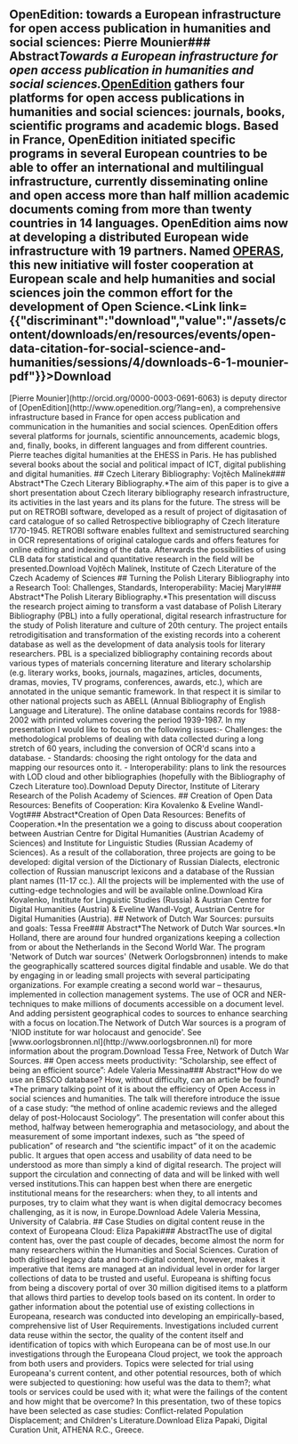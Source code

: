 ## OpenEdition: towards a European infrastructure for open access publication in humanities and social sciences: Pierre Mounier### Abstract*Towards a European infrastructure for open access publication in humanities and social sciences.*[OpenEdition](http://www.openedition.org/?lang=en) gathers four platforms for open access publications in humanities and social sciences: journals, books, scientific programs and academic blogs. Based in France, OpenEdition initiated specific programs in several European countries to be able to offer an international and multilingual infrastructure, currently disseminating online and open access more than half million academic documents coming from more than twenty countries in 14 languages. OpenEdition aims now at developing a distributed European wide infrastructure with 19 partners. Named [OPERAS](http://operas.hypotheses.org/), this new initiative will foster cooperation at European scale and help humanities and social sciences join the common effort for the development of Open Science.<Link link={{"discriminant":"download","value":"/assets/content/downloads/en/resources/events/open-data-citation-for-social-science-and-humanities/sessions/4/downloads-6-1-mounier-pdf"}}>Download</Link><Speakers>
  <Speaker speaker="mounier-pierre">
    [Pierre Mounier](http://orcid.org/0000-0003-0691-6063) is deputy director of [OpenEdition](http://www.openedition.org/?lang=en), a comprehensive infrastructure based in France for open access publication and communication in the humanities and social sciences. OpenEdition offers several platforms for journals, scientific announcements, academic blogs, and, finally, books, in different languages and from different countries. Pierre teaches digital humanities at the EHESS in Paris. He has published several books about the social and political impact of ICT, digital publishing and digital humanities.
  </Speaker>
</Speakers>## Czech Literary Bibliography: Vojtěch Malínek### Abstract*The Czech Literary Bibliography.*The aim of this paper is to give a short presentation about Czech literary bibliography research infrastructure, its activities in the last years and its plans for the future. The stress will be put on RETROBI software, developed as a result of project of digitasation of card catalogue of so called Retrospective bibliography of Czech literature 1770-1945. RETROBI software enables fulltext and semistructured searching in OCR representations of original catalogue cards and offers features for online editing and indexing of the data. Afterwards the possibilities of using CLB data for statistical and quantitative research in the field will be presented.<Link link={{"discriminant":"download","value":"/assets/content/downloads/en/resources/events/open-data-citation-for-social-science-and-humanities/sessions/10/downloads-6-2-malinek-pdf"}}>Download</Link><Speakers>
  <Speaker speaker="malínek-vojtěch">
    Vojtěch Malínek, Institute of Czech Literature of the Czech Academy of Sciences
  </Speaker>
</Speakers>## Turning the Polish Literary Bibliography into a Research Tool: Challenges, Standards, Interoperability: Maciej Maryl### Abstract*The Polish Literary Bibliography.*This presentation will discuss the research project aiming to transform a vast database of Polish Literary Bibliography (PBL) into a fully operational, digital research infrastructure for the study of Polish literature and culture of 20th century. The project entails retrodigitisation and transformation of the existing records into a coherent database as well as the development of data analysis tools for literary researchers. PBL is a specialized bibliography containing records about various types of materials concerning literature and literary scholarship (e.g. literary works, books, journals, magazines, articles, documents, dramas, movies, TV programs, conferences, awards, etc.), which are annotated in the unique semantic framework. In that respect it is similar to other national projects such as ABELL (Annual Bibliography of English Language and Literature). The online database contains records for 1988-2002 with printed volumes covering the period 1939-1987. In my presentation I would like to focus on the following issues:- Challenges: the methodological problems of dealing with data collected during a long stretch of 60 years, including the conversion of OCR'd scans into a database.
- Standards: choosing the right ontology for the data and mapping our resources onto it.
- Interoperability: plans to link the resources with LOD cloud and other bibliographies (hopefully with the Bibliography of Czech Literature too).<Link link={{"discriminant":"download","value":"/assets/content/downloads/en/resources/events/open-data-citation-for-social-science-and-humanities/sessions/17/downloads-6-3-maciej-pdf"}}>Download</Link><Speakers>
  <Speaker speaker="maryl-maciej">
    Deputy Director, Institute of Literary Research of the Polish Academy of Sciences.
  </Speaker>
</Speakers>## Creation of Open Data Resources: Benefits of Cooperation: Kira Kovalenko & Eveline Wandl-Vogt### Abstract*Creation of Open Data Resources: Benefits of Cooperation.*In the presentation we a going to discuss about cooperation between Austrian Centre for Digital Humanities (Austrian Academy of Sciences) and Institute for Linguistic Studies (Russian Academy of Sciences). As a result of the collaboration, three projects are going to be developed: digital version of the Dictionary of Russian Dialects, electronic collection of Russian manuscript lexicons and a database of the Russian plant names (11-17 cc.). All the projects will be implemented with the use of cutting-edge technologies and will be available online.<Link link={{"discriminant":"download","value":"/assets/content/downloads/en/resources/events/open-data-citation-for-social-science-and-humanities/sessions/23/downloads-6-4-kovalenko-pdf"}}>Download</Link><Speakers>
  <Speaker speaker="kovalenko-kira">
    Kira Kovalenko, Institute for Linguistic Studies (Russia) & Austrian Centre for Digital Humanities (Austria) & Eveline Wandl-Vogt, Austrian Centre for Digital Humanities (Austria).
  </Speaker>
</Speakers>## Network of Dutch War Sources: pursuits and goals: Tessa Free### Abstract*The Network of Dutch War sources.*In Holland, there are around four hundred organizations keeping a collection from or about the Netherlands in the Second World War. The program 'Network of Dutch war sources' (Netwerk Oorlogsbronnen) intends to make the geographically scattered sources digital findable and usable. We do that by engaging in or leading small projects with several participating organizations. For example creating a second world war – thesaurus, implemented in collection management systems. The use of OCR and NER-techniques to make millions of documents accessible on a document level. And adding persistent geographical codes to sources to enhance searching with a focus on location.The Network of Dutch War sources is a program of 'NIOD institute for war holocaust and genocide'. See [www.oorlogsbronnen.nl](http://www.oorlogsbronnen.nl) for more information about the program.<Link link={{"discriminant":"download","value":"/assets/content/downloads/en/resources/events/open-data-citation-for-social-science-and-humanities/sessions/30/downloads-6-5-free-pdf"}}>Download</Link><Speakers>
  <Speaker speaker="free-tessa">
    Tessa Free, Network of Dutch War Sources.
  </Speaker>
</Speakers>## Open access meets productivity: “Scholarship, see effect of being an efficient source”: Adele Valeria Messina### Abstract*How do we use an EBSCO database? How, without difficulty, can an article be found?*The primary talking point of it is about the efficiency of Open Access in social sciences and humanities. The talk will therefore introduce the issue of a case study: “the method of online academic reviews and the alleged delay of post-Holocaust Sociology”. The presentation will confer about this method, halfway between hemerographia and metasociology, and about the measurement of some important indexes, such as “the speed of publication” of research and “the scientific impact” of it on the academic public. It argues that open access and usability of data need to be understood as more than simply a kind of digital research. The project will support the circulation and connecting of data and will be linked with well versed institutions.This can happen best when there are energetic institutional means for the researchers: when they, to all intents and purposes, try to claim what they want is when digital democracy becomes challenging, as it is now, in Europe.<Link link={{"discriminant":"download","value":"/assets/content/downloads/en/resources/events/open-data-citation-for-social-science-and-humanities/sessions/37/downloads-6-6-messina-pdf"}}>Download</Link><Speakers>
  <Speaker speaker="messina-adele-valeria">
    Adele Valeria Messina, University of Calabria.
  </Speaker>
</Speakers>## Case Studies on digital content reuse in the context of Europeana Cloud: Eliza Papaki### AbstractThe use of digital content has, over the past couple of decades, become almost the norm for many researchers within the Humanities and Social Sciences. Curation of both digitised legacy data and born-digital content, however, makes it imperative that items are managed at an individual level in order for larger collections of data to be trusted and useful. Europeana is shifting focus from being a discovery portal of over 30 million digitised items to a platform that allows third parties to develop tools based on its content. In order to gather information about the potential use of existing collections in Europeana, research was conducted into developing an empirically-based, comprehensive list of User Requirements. Investigations included current data reuse within the sector, the quality of the content itself and identification of topics with which Europeana can be of most use.In our investigations through the Europeana Cloud project, we took the approach from both users and providers. Topics were selected for trial using Europeana's current content, and other potential resources, both of which were subjected to questioning: how useful was the data to them?; what tools or services could be used with it; what were the failings of the content and how might that be overcome? In this presentation, two of these topics have been selected as case studies: Conflict-related Population Displacement; and Children's Literature.<Link link={{"discriminant":"download","value":"/assets/content/downloads/en/resources/events/open-data-citation-for-social-science-and-humanities/sessions/43/downloads-6-7-papaki-pdf"}}>Download</Link><Speakers>
  <Speaker speaker="papaki-eliza">
    Eliza Papaki, Digital Curation Unit, ATHENA R.C., Greece.
  </Speaker>
</Speakers>
